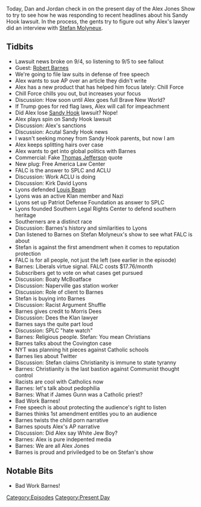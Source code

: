 {{DEFAULTSORT:
    #_EPISODE_0341:September 5, 2019
}}{{Episode
    | title           = September 5, 2019
    | caption         = Listen to this episode on [https://knowledgefight.libsyn.com/knowledge-fight-sept-5-2019 Libsyn] [https://open.spotify.com/episode/3QNFNa1UIC6tXRLZGXITWU Spotify], Read the [[Transcript/341: September 5, 2019|Unofficial Transcript]]
    | episodeNumber   = 341
    | length          = 02:17:39
    | airDate         = September 9, 2019
    | coverageDate    = September 5, 2019
    | episodeType     = [[:Category:Present Day|Present Day]]
    | appearance      = [[Robert Barnes]], [[Stefan Molyneux]], [[Kirk David Lyons]], [[Louis Beam]], [[Morris Dees]]
    | previousEpisode = [[340: All About Steve]]
    | nextEpisode     = [[342: September 6-11, 2019]]
}}

{{Stub}}

Today, Dan and Jordan check in on the present day of the Alex Jones Show to try to see how he was responding to recent headlines about his Sandy Hook lawsuit. In the process, the gents try to figure out why Alex's lawyer did an interview with [[Stefan Molyneux]].

==Tidbits==

*Lawsuit news broke on 9/4, so listening to 9/5 to see fallout
*Guest: [[Robert Barnes]]
*We're going to file law suits in defense of free speech
*Alex wants to sue AP over an article they didn't write
*Alex has a new product that has helped him focus lately: Chill Force
*Chill Force chills you out, but increases your focus
*Discussion: How soon until Alex goes full Brave New World?
*If Trump goes for red flag laws, Alex will call for impeachment
*Did Alex lose [[The Sandy Hook Elementary Massacre|Sandy Hook]] lawsuit? Nope!
*Alex plays spin on Sandy Hook lawsuit
*Discussion: Alex's sanctions
*Discussion: Acutal Sandy Hook news
*I wasn't seeking money from Sandy Hook parents, but now I am
*Alex keeps splitting hairs over case
*Alex wants to get into global politics with Barnes
*Commercial: Fake [[Thomas Jefferson]] quote
*New plug: Free America Law Center
*FALC is the answer to SPLC and ACLU
*Discussion: Work ACLU is doing
*Discussion: Kirk David Lyons
*Lyons defended [[Louis Beam]]
*Lyons was an active Klan member and Nazi
*Lyons set up Patriot Defense Foundation as answer to SPLC
*Lyons founded Southern Legal Rights Center to defend southern heritage
*Southerners are a distinct race
*Discussion: Barnes's history and similarities to Lyons
*Dan listened to Barnes on Stefan Molyneux's show to see what FALC is about
*Stefan is against the first amendment when it comes to reputation protection
*FALC is for all people, not just the left (see earlier in the episode)
*Barnes: Liberals virtue signal. FALC costs $17.76/month
*Subscribers get to vote on what cases get pursued
*Discussion: Boaty McBoatface
*Discussion: Naperville gas station worker
*Discussion: Role of client to Barnes
*Stefan is buying into Barnes
*Discussion: Racist Argument Shuffle
*Barnes gives credit to Morris Dees
*Discussion: Dees the Klan lawyer
*Barnes says the quite part loud
*Discussion: SPLC "hate watch"
*Barnes: Religious people. Stefan: You mean Christians
*Barnes talks about the Covington case
*NYT was planning hit pieces against Catholic schools
*Barnes lies about Twitter
*Discussion: Stefan claims Christianity is immune to state tyranny
*Barnes: Christianity is the last bastion against Communist thought control
*Racists are cool with Catholics now
*Barnes: let's talk about pedophilia
*Barnes: What if James Gunn was a Catholic priest?
*Bad Work Barnes!
*Free speech is about protecting the audience's right to listen
*Barnes thinks 1st amendment entitles you to an audience
*Barnes twists the child porn narrative
*Barnes spouts Alex's AP narrative
*Discussion: Did Alex say White Jew Boy?
*Barnes: Alex is pure indepented media
*Barnes: We are all Alex Jones
*Barnes is proud and priviledged to be on Stefan's show

==Notable Bits==

*Bad Work Barnes!

[[Category:Episodes]]
[[Category:Present Day]]
